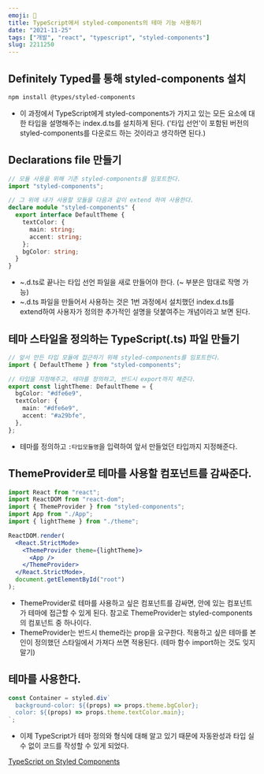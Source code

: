 ```yaml
---
emoji: 🌈
title: TypeScript에서 styled-components의 테마 기능 사용하기
date: "2021-11-25"
tags: ["개발", "react", "typescript", "styled-components"]
slug: 2211250
---
```


## Definitely Typed를 통해 styled-components 설치

```sh
npm install @types/styled-components
```

- 이 과정에서 TypeScript에게 styled-components가 가지고 있는 모든 요소에 대한 타입을 설명해주는 index.d.ts를 설치하게 된다. ('타입 선언'이 포함된 버전의 styled-components를 다운로드 하는 것이라고 생각하면 된다.)

## Declarations file 만들기

```typescript
// 모듈 사용을 위해 기존 styled-components를 임포트한다.
import "styled-components";

// 그 위에 내가 사용할 모듈을 다음과 같이 extend 하여 사용한다.
declare module "styled-components" {
  export interface DefaultTheme {
    textColor: {
      main: string;
      accent: string;
    };
    bgColor: string;
  }
}
```

- ~.d.ts로 끝나는 타입 선언 파일을 새로 만들어야 한다. (~ 부분은 맘대로 작명 가능)
- ~.d.ts 파일을 만들어서 사용하는 것은 1번 과정에서 설치했던 index.d.ts를 extend하여 사용자가 정의한 추가적인 설명을 덧붙여주는 개념이라고 보면 된다.

## 테마 스타일을 정의하는 TypeScript(.ts) 파일 만들기

```typescript
// 앞서 만든 타입 모듈에 접근하기 위해 styled-components를 임포트한다.
import { DefaultTheme } from "styled-components";

// 타입을 지정해주고, 테마를 정의하고, 반드시 export까지 해준다.
export const lightTheme: DefaultTheme = {
  bgColor: "#dfe6e9",
  textColor: {
    main: "#dfe6e9",
    accent: "#a29bfe",
  },
};
```

- 테마를 정의하고 `:타입모듈명`을 입력하여 앞서 만들었던 타입까지 지정해준다.

## ThemeProvider로 테마를 사용할 컴포넌트를 감싸준다.

```jsx
import React from "react";
import ReactDOM from "react-dom";
import { ThemeProvider } from "styled-components";
import App from "./App";
import { lightTheme } from "./theme";

ReactDOM.render(
  <React.StrictMode>
    <ThemeProvider theme={lightTheme}>
      <App />
    </ThemeProvider>
  </React.StrictMode>,
  document.getElementById("root")
);
```

- ThemeProvider로 테마를 사용하고 싶은 컴포넌트를 감싸면, 안에 있는 컴포넌트가 테마에 접근할 수 있게 된다. 참고로 ThemeProvider는 styled-components의 컴포넌트 중 하나이다.
- ThemeProvider는 반드시 theme라는 prop을 요구한다. 적용하고 싶은 테마를 본인이 정의했던 스타일에서 가져다 쓰면 적용된다. (테마 함수 import하는 것도 잊지 말기)

## 테마를 사용한다.

```jsx
const Container = styled.div`
  background-color: ${(props) => props.theme.bgColor};
  color: ${(props) => props.theme.textColor.main};
`;
```

- 이제 TypeScript가 테마 정의와 형식에 대해 알고 있기 때문에 자동완성과 타입 실수 없이 코드를 작성할 수 있게 되었다.

[TypeScript on Styled Components](https://styled-components.com/docs/api#typescript)

